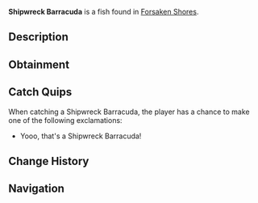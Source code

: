 {{FishInfobox
|image          = Shipwreck Barracuda.png
|rarity         = Legendary
|sea            = First Sea
|location       = [[Forsaken Shores]]
|sublocation    = 
|sources        = Fishing Rod
|radar_location = 
|xp             = 400
|weather        = Rain
|time           = Night
|season         = 
|bait           = Coral
|base_weight    = 30
|base_value     = 1200
|weight_range   = 20
|base_chance    = 0.1
|base_resil     = 10
}}
'''Shipwreck Barracuda''' is a {{Rarity|Legendary}} fish found in [[Forsaken Shores]].

== Description ==
{{Description|Lurking near old wrecks, the Shipwreck Barracuda guards sunken treasure spots. Feared by some, prized by others.|Bestiary Entry}}

== Obtainment ==
{{Description|Lurking near old wrecks in the Forsaken Ocean.|Bestiary Hint}}
{{Fish Availability|
Forsaken Shores/Surrounding Ocean
|top_rods      = 
Leviathan's Fang Rod\57274.69\273016.11;
Free Spirit Rod\47099.75\231379.93;
Trident Rod\46062.82\226285.98;
Ethereal Prism Rod\39013.51\157127.9;
No-Life Rod\38733.63\187656.78;
Flimsy Rod\34416.92\107973.05;
Resourceful Rod\29732.13\128807.21;
Destiny Rod\30876.88\137580.02;
Seraphic Rod\37903.72\157223.8;
Buddy Bond Rod\16599.13\82451.34;
Adventurer's Rod\18399.77\91168.71;
Rod Of The Forgotten Fang\35349.75\154299.9;
Challenger's Rod\34452.26\156801.71;
Rod Of The Depths\31646.02\138977.05;
Zeus Rod\31215.16\139269.61;
Rod Of The Exalted One\31056.97\132519.98;
Verdant Shear Rod\30658.85\137437.83;
Blazebringer Rod\29684.97\133009.41;
Depthseeker Rod\28411.52\128161.65;
Avalanche Rod\25495.95\115301.78;
Volcanic Rod\24318.46\109949.69;
Steady Rod\8188.78\38745.73
|recommended   = Trident Rod
}}

== Catch Quips ==
When catching a Shipwreck Barracuda, the player has a chance to make one of the following exclamations:
* Yooo, that's a Shipwreck Barracuda!

== Change History ==
{{Change History|{{subst:Current Version}}}}

== Navigation ==
{{Fish Navbox|Forsaken Shores}}